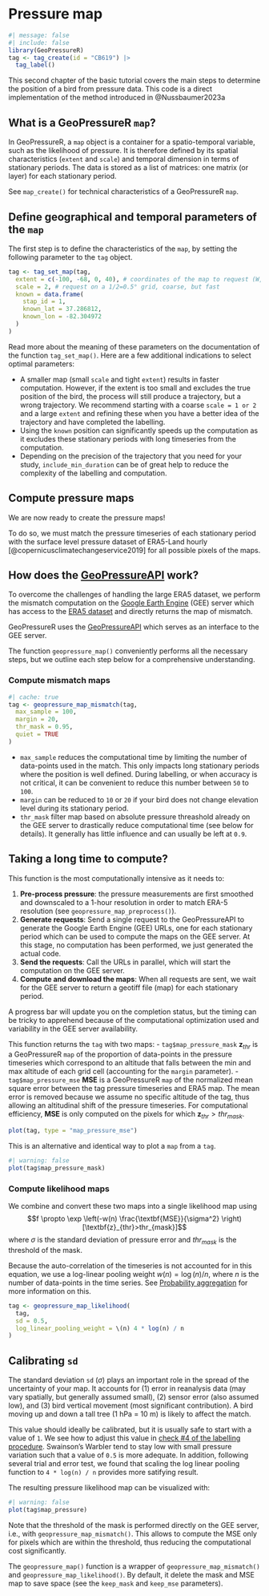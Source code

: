 # Pressure map

```r
#| message: false
#| include: false
library(GeoPressureR)
tag <- tag_create(id = "CB619") |>
  tag_label()
```

This second chapter of the basic tutorial covers the main steps to determine the position of a bird from pressure data. This code is a direct implementation of the method introduced in @Nussbaumer2023a

::: callout-note
## What is a GeoPressureR `map`?

In GeoPressureR, a `map` object is a container for a spatio-temporal variable, such as the likelihood of pressure. It is therefore defined by its spatial characteristics (`extent` and `scale`) and temporal dimension in terms of stationary periods. The data is stored as a list of matrices: one matrix (or layer) for each stationary period.

See `map_create()` for technical characteristics of a GeoPressureR `map`.

:::
## Define geographical and temporal parameters of the `map`

The first step is to define the characteristics of the `map`, by setting the following parameter to the `tag` object.

```r
tag <- tag_set_map(tag,
  extent = c(-100, -68, 0, 40), # coordinates of the map to request (W, E, S, N)
  scale = 2, # request on a 1/2=0.5° grid, coarse, but fast
  known = data.frame(
    stap_id = 1,
    known_lat = 37.286812,
    known_lon = -82.304972
  )
)
```

Read more about the meaning of these parameters on the documentation of the function `tag_set_map()`. Here are a few additional indications to select optimal parameters:

-   A smaller map (small `scale` and tight `extent`) results in faster computation. However, if the extent is too small and excludes the true position of the bird, the process will still produce a trajectory, but a wrong trajectory. We recommend starting with a coarse `scale = 1 or 2` and a large `extent` and refining these when you have a better idea of the trajectory and have completed the labelling.
-   Using the `known` position can significantly speeds up the computation as it excludes these stationary periods with long timeseries from the computation.
-   Depending on the precision of the trajectory that you need for your study, `include_min_duration` can be of great help to reduce the complexity of the labelling and computation.

## Compute pressure maps

We are now ready to create the pressure maps!

To do so, we must match the pressure timeseries of each stationary period with the surface level pressure dataset of ERA5-Land hourly [@copernicusclimatechangeservice2019] for all possible pixels of the maps.

::: callout-warning
## How does the [GeoPressureAPI](https://github.com/Rafnuss/GeoPressureAPI) work?

To overcome the challenges of handling the large ERA5 dataset, we perform the mismatch computation on the <a href="https://developers.google.com/earth-engine/" target="_blank">Google Earth Engine</a> (GEE) server which has access to the <a href="https://developers.google.com/earth-engine/datasets/catalog/ECMWF_ERA5_LAND_HOURLY" target="_blank">ERA5 dataset</a> and directly returns the map of mismatch.

GeoPressureR uses the <a href="https://github.com/Rafnuss/GeoPressureAPI" target="_blank">GeoPressureAPI</a> which serves as an interface to the GEE server.
:::

The function `geopressure_map()` conveniently performs all the necessary steps, but we outline each step below for a comprehensive understanding.

### Compute mismatch maps

```r
#| cache: true
tag <- geopressure_map_mismatch(tag,
  max_sample = 100,
  margin = 20,
  thr_mask = 0.95,
  quiet = TRUE
)
```

-   `max_sample` reduces the computational time by limiting the number of data-points used in the match. This only impacts long stationary periods where the position is well defined. During labelling, or when accuracy is not critical, it can be convenient to reduce this number between `50` to `100`.
-   `margin` can be reduced to `10` or `20` if your bird does not change elevation level during its stationary period.
-   `thr_mask` filter map based on absolute pressure threashold already on the GEE server to drastically reduce computational time (see below for details). It generally has little influence and can usually be left at `0.9`.

::: callout-warning
## Taking a long time to compute?

This function is the most computationally intensive as it needs to:

1.  **Pre-process pressure**: the pressure measurements are first smoothed and downscaled to a 1-hour resolution in order to match ERA-5 resolution (see `geopressure_map_preprocess()`).
2.  **Generate requests**: Send a single request to the GeoPressureAPI to generate the Google Earth Engine (GEE) URLs, one for each stationary period which can be used to compute the maps on the GEE server. At this stage, no computation has been performed, we just generated the actual code.
3.  **Send the requests**: Call the URLs in parallel, which will start the computation on the GEE server.
4.  **Compute and download the maps**: When all requests are sent, we wait for the GEE server to return a geotiff file (map) for each stationary period.

A progress bar will update you on the completion status, but the timing can be tricky to apprehend because of the computational optimization used and variability in the GEE server availability.
:::

This function returns the `tag` with two maps: - `tag$map_pressure_mask` $\textbf{z}_{thr}$ is a GeoPressureR `map` of the proportion of data-points in the pressure timeseries which correspond to an altitude that falls between the min and max altitude of each grid cell (accounting for the `margin` parameter). - `tag$map_pressure_mse` $\textbf{MSE}$ is a GeoPressureR `map` of the normalized mean square error between the tag pressure timeseries and ERA5 map. The mean error is removed because we assume no specific altitude of the tag, thus allowing an altitudinal shift of the pressure timeseries. For computational efficiency, $\textbf{MSE}$ is only computed on the pixels for which $\textbf{z}_{thr}>thr_{mask}$.

```r
plot(tag, type = "map_pressure_mse")
```

This is an alternative and identical way to plot a `map` from a `tag`.

```r
#| warning: false
plot(tag$map_pressure_mask)
```

### Compute likelihood maps

We combine and convert these two maps into a single likelihood map using $$f \propto \exp \left(-w(n) \frac{\textbf{MSE}}{\sigma^2} \right) [\textbf{z}_{thr}>thr_{mask}]$$ where $\sigma$ is the standard deviation of pressure error and $thr_{mask}$ is the threshold of the mask.

Because the auto-correlation of the timeseries is not accounted for in this equation, we use a log-linear pooling weight $w(n)=\log(n)/n$, where $n$ is the number of data-points in the time series. See [Probability aggregation](probability-aggregation.html#gaussian-likelihood-function) for more information on this.

```r
tag <- geopressure_map_likelihood(
  tag,
  sd = 0.5,
  log_linear_pooling_weight = \(n) 4 * log(n) / n
)
```

::: callout-warning
## Calibrating `sd`

The standard deviation `sd` ($\sigma$) plays an important role in the spread of the uncertainty of your map. It accounts for (1) error in reanalysis data (may vary spatially, but generally assumed small), (2) sensor error (also assumed low), and (3) bird vertical movement (most significant contribution). A bird moving up and down a tall tree (1 hPa = 10 m) is likely to affect the match.

This value should ideally be calibrated, but it is usually safe to start with a value of `1`. We see how to adjust this value in [check #4 of the labelling procedure](labelling-tracks.html#pressurepath-checks). Swainson's Warbler tend to stay low with small pressure variation such that a value of `0.5` is more adequate. In addition, following several trial and error test, we found that scaling the log linear pooling function to `4 * log(n) / n` provides more satifying result.
:::

The resulting pressure likelihood map can be visualized with:

```r
#| warning: false
plot(tag$map_pressure)
```

Note that the threshold of the mask is performed directly on the GEE server, i.e., with `geopressure_map_mismatch()`. This allows to compute the MSE only for pixels which are within the threshold, thus reducing the computational cost significantly.

The `geopressure_map()` function is a wrapper of `geopressure_map_mismatch()` and `geopressure_map_likelihood()`. By default, it delete the mask and MSE map to save space (see the `keep_mask` and `keep_mse` parameters).
